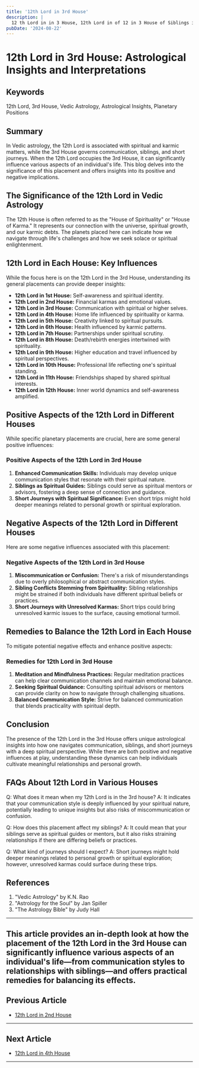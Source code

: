 ```yaml
---
title: '12th Lord in 3rd House'
description: |
  12 th Lord in in 3 House, 12th Lord in of 12 in 3 House of Siblings in Vedic astrology
pubDate: '2024-08-22'
---
```


# 12th Lord in 3rd House: Astrological Insights and Interpretations

## Keywords
12th Lord, 3rd House, Vedic Astrology, Astrological Insights, Planetary Positions

## Summary
In Vedic astrology, the 12th Lord is associated with spiritual and karmic matters, while the 3rd House governs communication, siblings, and short journeys. When the 12th Lord occupies the 3rd House, it can significantly influence various aspects of an individual's life. This blog delves into the significance of this placement and offers insights into its positive and negative implications.

## The Significance of the 12th Lord in Vedic Astrology
The 12th House is often referred to as the "House of Spirituality" or "House of Karma." It represents our connection with the universe, spiritual growth, and our karmic debts. The planets placed here can indicate how we navigate through life's challenges and how we seek solace or spiritual enlightenment.

## 12th Lord in Each House: Key Influences
While the focus here is on the 12th Lord in the 3rd House, understanding its general placements can provide deeper insights:

- **12th Lord in 1st House:** Self-awareness and spiritual identity.
- **12th Lord in 2nd House:** Financial karmas and emotional values.
- **12th Lord in 3rd House:** Communication with spiritual or higher selves.
- **12th Lord in 4th House:** Home life influenced by spirituality or karma.
- **12th Lord in 5th House:** Creativity linked to spiritual pursuits.
- **12th Lord in 6th House:** Health influenced by karmic patterns.
- **12th Lord in 7th House:** Partnerships under spiritual scrutiny.
- **12th Lord in 8th House:** Death/rebirth energies intertwined with spirituality.
- **12th Lord in 9th House:** Higher education and travel influenced by spiritual perspectives.
- **12th Lord in 10th House:** Professional life reflecting one's spiritual standing.
- **12th Lord in 11th House:** Friendships shaped by shared spiritual interests.
- **12th Lord in 12th House:** Inner world dynamics and self-awareness amplified.

## Positive Aspects of the 12th Lord in Different Houses
While specific planetary placements are crucial, here are some general positive influences:

### Positive Aspects of the 12th Lord in 3rd House
1. **Enhanced Communication Skills:** Individuals may develop unique communication styles that resonate with their spiritual nature.
2. **Siblings as Spiritual Guides:** Siblings could serve as spiritual mentors or advisors, fostering a deep sense of connection and guidance.
3. **Short Journeys with Spiritual Significance:** Even short trips might hold deeper meanings related to personal growth or spiritual exploration.

## Negative Aspects of the 12th Lord in Different Houses
Here are some negative influences associated with this placement:

### Negative Aspects of the 12th Lord in 3rd House
1. **Miscommunication or Confusion:** There's a risk of misunderstandings due to overly philosophical or abstract communication styles.
2. **Sibling Conflicts Stemming from Spirituality:** Sibling relationships might be strained if both individuals have different spiritual beliefs or practices.
3. **Short Journeys with Unresolved Karmas:** Short trips could bring unresolved karmic issues to the surface, causing emotional turmoil.

## Remedies to Balance the 12th Lord in Each House
To mitigate potential negative effects and enhance positive aspects:

### Remedies for 12th Lord in 3rd House
1. **Meditation and Mindfulness Practices:** Regular meditation practices can help clear communication channels and maintain emotional balance.
2. **Seeking Spiritual Guidance:** Consulting spiritual advisors or mentors can provide clarity on how to navigate through challenging situations.
3. **Balanced Communication Style:** Strive for balanced communication that blends practicality with spiritual depth.

## Conclusion
The presence of the 12th Lord in the 3rd House offers unique astrological insights into how one navigates communication, siblings, and short journeys with a deep spiritual perspective. While there are both positive and negative influences at play, understanding these dynamics can help individuals cultivate meaningful relationships and personal growth.

## FAQs About 12th Lord in Various Houses

Q: What does it mean when my 12th Lord is in the 3rd house?
A: It indicates that your communication style is deeply influenced by your spiritual nature, potentially leading to unique insights but also risks of miscommunication or confusion.

Q: How does this placement affect my siblings?
A: It could mean that your siblings serve as spiritual guides or mentors, but it also risks straining relationships if there are differing beliefs or practices.

Q: What kind of journeys should I expect?
A: Short journeys might hold deeper meanings related to personal growth or spiritual exploration; however, unresolved karmas could surface during these trips.

## References
1. "Vedic Astrology" by K.N. Rao
2. "Astrology for the Soul" by Jan Spiller
3. "The Astrology Bible" by Judy Hall

---

This article provides an in-depth look at how the placement of the 12th Lord in the 3rd House can significantly influence various aspects of an individual's life—from communication styles to relationships with siblings—and offers practical remedies for balancing its effects.
---

## Previous Article
- [12th Lord in 2nd House](/blogs-md/1012_12th_Lord_in_all_Houses/101202_12th_Lord_in_2nd_House.md)

---

## Next Article
- [12th Lord in 4th House](/blogs-md/1012_12th_Lord_in_all_Houses/101204_12th_Lord_in_4th_House.md)

---
